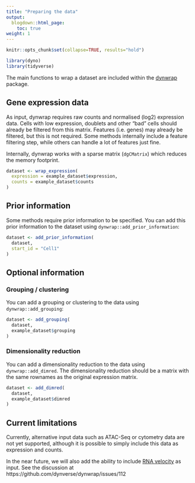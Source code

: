 ```yaml
---
title: "Preparing the data"
output:
  blogdown::html_page:
    toc: true
weight: 1
---
```


```r
knitr::opts_chunk$set(collapse=TRUE, results="hold")
```

```r
library(dyno)
library(tidyverse)
```

The main functions to wrap a dataset are included within the [dynwrap](/reference/dynwrap) package.

## Gene expression data

As input, dynwrap requires raw counts and normalised (log2) expression data. Cells with low expression, doublets and other "bad" cells should already be filtered from this matrix. Features (i.e. genes) may already be filtered, but this is not required. Some methods internally include a feature filtering step, while others can handle a lot of features just fine.

Internally, dynwrap works with a sparse matrix (`dgCMatrix`) which reduces the memory footprint.

```r
dataset <- wrap_expression(
  expression = example_dataset$expression,
  counts = example_dataset$counts
)
```

## Prior information

Some methods require prior information to be specified. You can add this prior information to the dataset using `dynwrap::add_prior_information`:

```r
dataset <- add_prior_information(
  dataset,
  start_id = "Cell1"
)
```

## Optional information

### Grouping / clustering

You can add a grouping or clustering to the data using `dynwrap::add_grouping`:

```r
dataset <- add_grouping(
  dataset,
  example_dataset$grouping
)
```

### Dimensionality reduction

You can add a dimensionality reduction to the data using `dynwrap::add_dimred`. The dimensionality reduction should be a matrix with the same rownames as the original expression matrix.

```r
dataset <- add_dimred(
  dataset,
  example_dataset$dimred
)
```

## Current limitations

Currently, alternative input data such as ATAC-Seq or cytometry data are not yet supported, although it is possible to simply include this data as expression and counts.

In the near future, we will also add the ability to include [RNA velocity](https://www.nature.com/articles/s41586-018-0414-6) as input. See the discussion at https://github.com/dynverse/dynwrap/issues/112


